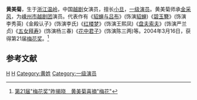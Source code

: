 '''黄美菊'''{{BD|1973年|9月|||catIdx=H黄}}，生于[[浙江|浙江]][[温岭|温岭]]，中国[[越剧|越剧]]女演员，擅长[[小旦|小旦]]，[[一级演员|一级演员]]。黄美菊师承[[金采风|金采风]]，为[[嵊州市越剧团|嵊州市越剧团]]演员。代表作有《[[貂蝉与吕布|貂蝉与吕布]]》(饰演[[貂蝉|貂蝉]])《[[碧玉簪|碧玉簪]]》(饰演李秀英)《金殿认子》(饰演李氏)《[[红楼梦_(越剧)|红楼梦]]》(饰演王熙凤)《[[盘夫索夫|盘夫索夫]]》(饰演严兰贞)《[[五女拜寿|五女拜寿]]》(饰演杨三春)《[[花中君子|花中君子]]》(饰演陈三两)等。2004年3月16日，获得第21届[[梅花奖|梅花奖]]。<ref>[http://zjnews.zjol.com.cn/gb/node2/node138665/node138751/node138764/userobject15ai2450244.html 第21届"梅花奖"昨揭晓　黄美菊喜摘"梅花" ]{{dead link|date=2018年5月 |bot=InternetArchiveBot |fix-attempted=yes }}</ref>

== 参考文献 ==
{{reflist}}

{{中国戏剧梅花奖}}

{{Authority control}}
[[Category:越剧演员|H]]
[[Category:温岭人|H]]
[[Category:黄姓|Category:黄姓]]
[[Category:一级演员|Category:一级演员]]